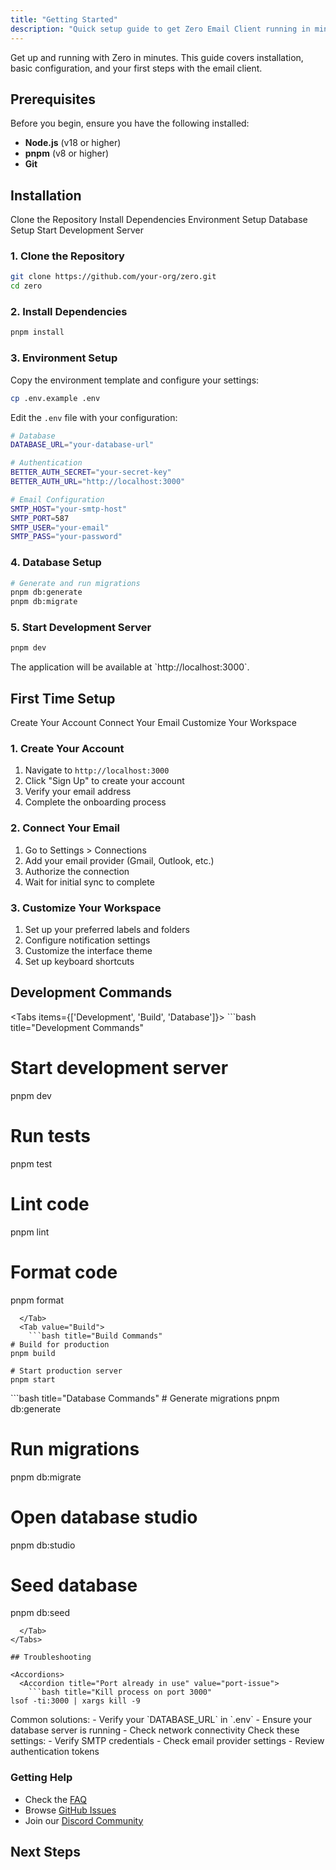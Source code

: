 ```yaml
---
title: "Getting Started"
description: "Quick setup guide to get Zero Email Client running in minutes with installation and configuration."
---
```



Get up and running with Zero in minutes. This guide covers installation, basic configuration, and your first steps with the email client.

## Prerequisites

<Callout type="info">
Before you begin, ensure you have the following installed:
</Callout>

- **Node.js** (v18 or higher)
- **pnpm** (v8 or higher)
- **Git**

## Installation

<Steps>
  <Step>Clone the Repository</Step>
  <Step>Install Dependencies</Step>
  <Step>Environment Setup</Step>
  <Step>Database Setup</Step>
  <Step>Start Development Server</Step>
</Steps>

### 1. Clone the Repository

```bash title="Clone Repository"
git clone https://github.com/your-org/zero.git
cd zero
```

### 2. Install Dependencies

```bash title="Install Dependencies"
pnpm install
```

### 3. Environment Setup

Copy the environment template and configure your settings:

```bash title="Environment Setup"
cp .env.example .env
```

Edit the `.env` file with your configuration:

```bash title=".env Configuration"
# Database
DATABASE_URL="your-database-url"

# Authentication
BETTER_AUTH_SECRET="your-secret-key"
BETTER_AUTH_URL="http://localhost:3000"

# Email Configuration
SMTP_HOST="your-smtp-host"
SMTP_PORT=587
SMTP_USER="your-email"
SMTP_PASS="your-password"
```

### 4. Database Setup

```bash title="Database Setup"
# Generate and run migrations
pnpm db:generate
pnpm db:migrate
```

### 5. Start Development Server

```bash title="Start Development"
pnpm dev
```

<Callout type="tip">
The application will be available at `http://localhost:3000`.
</Callout>

## First Time Setup

<Steps>
  <Step>Create Your Account</Step>
  <Step>Connect Your Email</Step>
  <Step>Customize Your Workspace</Step>
</Steps>

### 1. Create Your Account

1. Navigate to `http://localhost:3000`
2. Click "Sign Up" to create your account
3. Verify your email address
4. Complete the onboarding process

### 2. Connect Your Email

1. Go to Settings > Connections
2. Add your email provider (Gmail, Outlook, etc.)
3. Authorize the connection
4. Wait for initial sync to complete

### 3. Customize Your Workspace

1. Set up your preferred labels and folders
2. Configure notification settings
3. Customize the interface theme
4. Set up keyboard shortcuts

## Development Commands

<Tabs items={['Development', 'Build', 'Database']}>
  <Tab value="Development">
    ```bash title="Development Commands"
# Start development server
pnpm dev

# Run tests
pnpm test

# Lint code
pnpm lint

# Format code
pnpm format
```
  </Tab>
  <Tab value="Build">
    ```bash title="Build Commands"
# Build for production
pnpm build

# Start production server
pnpm start
```
  </Tab>
  <Tab value="Database">
    ```bash title="Database Commands"
# Generate migrations
pnpm db:generate

# Run migrations
pnpm db:migrate

# Open database studio
pnpm db:studio

# Seed database
pnpm db:seed
```
  </Tab>
</Tabs>

## Troubleshooting

<Accordions>
  <Accordion title="Port already in use" value="port-issue">
    ```bash title="Kill process on port 3000"
lsof -ti:3000 | xargs kill -9
```
  </Accordion>
  
  <Accordion title="Database connection issues" value="db-issue">
    <Callout type="warning">
      Common solutions:
    </Callout>
    - Verify your `DATABASE_URL` in `.env`
    - Ensure your database server is running
    - Check network connectivity
  </Accordion>
  
  <Accordion title="Email sync problems" value="email-issue">
    <Callout type="info">
      Check these settings:
    </Callout>
    - Verify SMTP credentials
    - Check email provider settings
    - Review authentication tokens
  </Accordion>
</Accordions>

### Getting Help

- Check the [FAQ](../faq/)
- Browse [GitHub Issues](https://github.com/your-org/zero/issues)
- Join our [Discord Community](https://discord.gg/zero)

## Next Steps

<Cards>
  <Card href="../architecture/" title="Architecture Overview" description="Understand the system design" />
  <Card href="../components/" title="Component Library" description="Explore available UI components" />
  <Card href="../api/" title="API Reference" description="Learn about backend endpoints" />
  <Card href="../deployment/" title="Deployment Guide" description="Deploy to production" />
</Cards>
